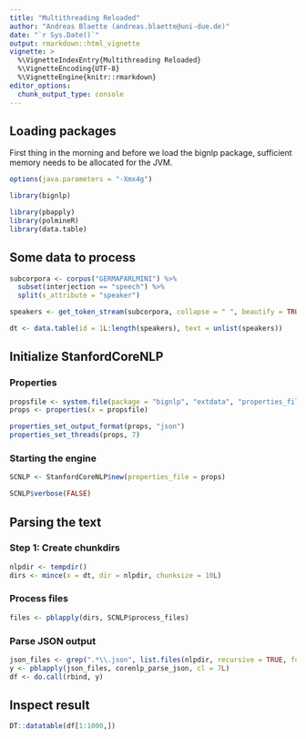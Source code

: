 ```yaml
---
title: "Multithreading Reloaded"
author: "Andreas Blaette (andreas.blaette@uni-due.de)"
date: "`r Sys.Date()`"
output: rmarkdown::html_vignette
vignette: >
  %\VignetteIndexEntry{Multithreading Reloaded}
  %\VignetteEncoding{UTF-8}
  %\VignetteEngine{knitr::rmarkdown}
editor_options: 
  chunk_output_type: console
---
```


## Loading packages

First thing in the morning and before we load the bignlp package, sufficient memory needs to be allocated for the JVM.

```r
options(java.parameters = "-Xmx4g")
```

```r
library(bignlp)
```

```r
library(pbapply)
library(polmineR)
library(data.table)
```


## Some data to process

```r
subcorpora <- corpus("GERMAPARLMINI") %>%
  subset(interjection == "speech") %>%
  split(s_attribute = "speaker")

speakers <- get_token_stream(subcorpora, collapse = " ", beautify = TRUE, verbose = FALSE)

dt <- data.table(id = 1L:length(speakers), text = unlist(speakers))
```



## Initialize StanfordCoreNLP

### Properties

```r
propsfile <- system.file(package = "bignlp", "extdata", "properties_files", "corenlp-german-fast.properties")
props <- properties(x = propsfile)
```

```r
properties_set_output_format(props, "json")
properties_set_threads(props, 7)
```


### Starting the engine

```r
SCNLP <- StanfordCoreNLP$new(properties_file = props)
```

```r
SCNLP$verbose(FALSE)
```




## Parsing the text

### Step 1: Create chunkdirs

```r
nlpdir <- tempdir()
dirs <- mince(x = dt, dir = nlpdir, chunksize = 10L)
```


### Process files

```r
files <- pblapply(dirs, SCNLP$process_files)
```


### Parse JSON output

```r
json_files <- grep(".*\\.json", list.files(nlpdir, recursive = TRUE, full.names = TRUE), value = TRUE)
y <- pblapply(json_files, corenlp_parse_json, cl = 7L)
df <- do.call(rbind, y)
```


## Inspect result

```r
DT::datatable(df[1:1000,])
```